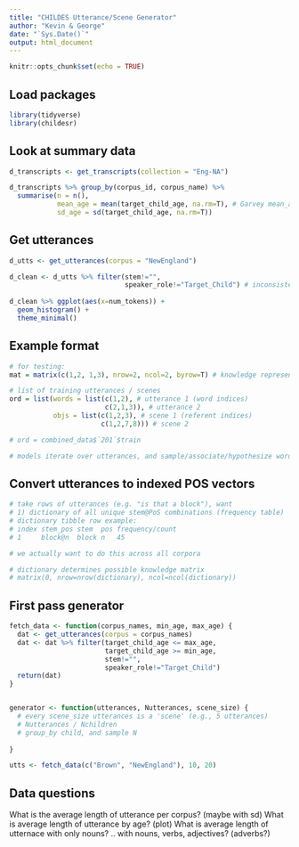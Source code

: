 ```yaml
---
title: "CHILDES Utterance/Scene Generator"
author: "Kevin & George"
date: "`Sys.Date()`"
output: html_document
---
```


```r
knitr::opts_chunk$set(echo = TRUE)
```

## Load packages


```r
library(tidyverse)
library(childesr)
```

## Look at summary data


```r
d_transcripts <- get_transcripts(collection = "Eng-NA")

d_transcripts %>% group_by(corpus_id, corpus_name) %>%
  summarise(n = n(),
            mean_age = mean(target_child_age, na.rm=T), # Garvey mean_age=NaN...are they all e.g. 12 mos?
            sd_age = sd(target_child_age, na.rm=T))
```
## Get utterances

```r
d_utts <- get_utterances(corpus = "NewEngland") 

d_clean <- d_utts %>% filter(stem!="",
                             speaker_role!="Target_Child") # inconsistent labels? do we want Investigator?
  
d_clean %>% ggplot(aes(x=num_tokens)) + 
  geom_histogram() +
  theme_minimal()
```

## Example format

```r
# for testing:
mat = matrix(c(1,2, 1,3), nrow=2, ncol=2, byrow=T) # knowledge representation (what a model might learn)

# list of training utterances / scenes
ord = list(words = list(c(1,2), # utterance 1 (word indices)
                        c(2,1,3)), # utterance 2
           objs = list(c(1,2,3), # scene 1 (referent indices)
                       c(1,2,7,8))) # scene 2

# ord = combined_data$`201`$train

# models iterate over utterances, and sample/associate/hypothesize words -> referents in the scene
```


## Convert utterances to indexed POS vectors

```r
# take rows of utterances (e.g. "is that a block"), want 
# 1) dictionary of all unique stem@PoS combinations (frequency table)
# dictionary tibble row example:
# index stem_pos stem  pos frequency/count
# 1     block@n  block n   45

# we actually want to do this across all corpora

# dictionary determines possible knowledge matrix
# matrix(0, nrow=nrow(dictionary), ncol=ncol(dictionary))
```


## First pass generator

```r
fetch_data <- function(corpus_names, min_age, max_age) {
  dat <- get_utterances(corpus = corpus_names)
  dat <- dat %>% filter(target_child_age <= max_age, 
                        target_child_age >= min_age,
                        stem!="",
                        speaker_role!="Target_Child")
  return(dat)
}


generator <- function(utterances, Nutterances, scene_size) {
  # every scene_size utterances is a 'scene' (e.g., 5 utterances)
  # Nutterances / Nchildren 
  # group_by child, and sample N 
  
}

utts <- fetch_data(c("Brown", "NewEngland"), 10, 20)
```

## Data questions

What is the average length of utterance per corpus? (maybe with sd)
What is average length of utterance by age? (plot)
What is average length of utternace with only nouns? .. with nouns, verbs, adjectives? (adverbs?)
